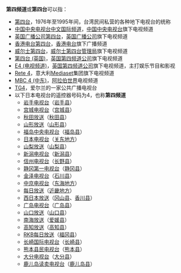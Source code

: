 {{not|4chan}}

'''第四频道'''或'''第四台'''可以指：

* [[第四台|第四台]]，1976年至1995年间，台湾民间私营的各种地下电视台的统称
* [[中国中央电视台中文国际频道|中国中央电视台中文国际频道]]，[[中国中央电视台|中国中央电视台]]旗下电视频道
* [[英国广播公司第四台|英国广播公司第四台]]，[[英国广播公司|英国广播公司]]旗下电视频道
* [[香港电台第四台|香港电台第四台]]，[[香港电台|香港电台]]旗下广播频道
* [[威尔士第四台|威尔士第四台]]，[[威尔士第四台管理局|威尔士第四台管理局]]旗下电视频道
* [[第四台_(英国)|第四台 (英国)]]，[[英国第四频道公司|英国第四频道公司]]旗下电视频道
* [[E4_(电视频道)|E4 (电视频道)]]，[[英国第四频道公司|英国第四频道公司]]旗下电视频道，主打娱乐节目和影视
* [[Rete_4|Rete 4]]，意大利[[Mediaset|Mediaset]]集团旗下电视频道
* [[MBC_4_(中东)|MBC 4 (中东)]]，[[阿拉伯世界|阿拉伯世界]]电视频道
* [[TG4|TG4]]，爱尔兰的一家公共广播电视台
* 以下日本电视台的遥控器号码为4，也称'''第四频道'''
** [[岩手电视台|岩手电视台]]（[[岩手县|岩手县]]）
** [[宫城电视台|宫城电视台]]（[[宫城县|宫城县]]）
** [[秋田放送|秋田放送]]（[[秋田县|秋田县]]）
** [[山形放送|山形放送]]（[[山形县|山形县]]）
** [[福岛中央电视台|福岛中央电视台]]（[[福岛县|福岛县]]）
** [[日本电视台|日本电视台]]（[[关东地方|关东地方]]）
** [[山梨放送|山梨放送]]（[[山梨县|山梨县]]）
** [[新潟电视台|新潟电视台]]（[[新潟县|新潟县]]）
** [[信州电视台|信州电视台]]（[[长野县|长野县]]）
** [[静冈第一电视台|静冈第一电视台]]（[[静冈县|静冈县]]）
** [[金泽电视台|金泽电视台]]（[[石川县|石川县]]）
** [[中京电视台|中京电视台]]（[[东海地方|东海地方]]）
** [[每日放送|每日放送]]（[[近畿地方|近畿地方]]）
** [[西日本放送|西日本放送]]（[[冈山县|冈山县]]、[[香川县|香川县]]）
** [[广岛电视台|广岛电视台]]（[[广岛县|广岛县]]）
** [[山口放送|山口放送]]（[[山口县|山口县]]）
** [[南海放送|南海放送]]（[[爱媛县|爱媛县]]）
** [[高知放送|高知放送]]（[[高知县|高知县]]）
** [[RKB每日放送|RKB每日放送]]（[[福冈县|福冈县]]）
** [[长崎国际电视台|长崎国际电视台]]（[[长崎县|长崎县]]）
** [[熊本县民电视台|熊本县民电视台]]（[[熊本县|熊本县]]）
** [[大分电视台|大分电视台]]（[[大分县|大分县]]）
** [[鹿儿岛读卖电视台|鹿儿岛读卖电视台]]（[[鹿儿岛县|鹿儿岛县]]）

{{disambiguation|cat=四字消歧义}}